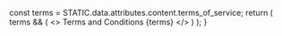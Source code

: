 

  const terms = STATIC.data.attributes.content.terms_of_service;
  return (
    terms && (
      <>
        <Text fontSize="xl">Terms and Conditions</Text>
        <Text>{terms}</Text>
      </>
    )
  );
}
